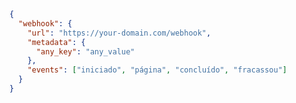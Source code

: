 ```json JSON
{
  "webhook": {
    "url": "https://your-domain.com/webhook",
    "metadata": {
      "any_key": "any_value"
    },
    "events": ["iniciado", "página", "concluído", "fracassou"]
  }
}
```
